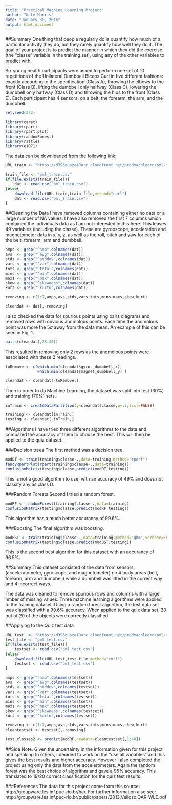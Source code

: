 ```yaml
---
title: "Practical Machine Learning Project"
author: "Kate Harris"
date: "January 30, 2016"
output: html_document
---
```

##Summary
One thing that people regularly do is quantify how much of a particular activity they do, but they rarely quantify how well they do it. The goal of your project is to predict the manner in which they did the exercise (the "classe" variable in the training set), using any of the other variables to predict with. 

Six young health participants were asked to perform one set of 10 repetitions of the Unilateral Dumbbell Biceps Curl in five different fashions: exactly according to the specification (Class A), throwing the elbows to the front (Class B), lifting the dumbbell only halfway (Class C), lowering the dumbbell only halfway (Class D) and throwing the hips to the front (Class E). Each participant has 4 sensors; on a belt, the forearm, the arm, and the dumbbell. 

```r
set.seed(322)

library(caret)
library(rpart)
library(rpart.plot)
library(randomForest)
library(rattle)
library(e1071)
```

The data can be downloaded from the following link:

```r
URL_train <- "https://d396qusza40orc.cloudfront.net/predmachlearn/pml-training.csv"

train_file <- "pml_train.csv"
if(file.exists(train_file)){
    dat <- read.csv("pml_train.csv")
}else{
    download.file(URL_train,train_file,method="curl")
    dat <- read.csv("pml_train.csv")
}

```

##Cleaning the Data
I have removed columns containing either no data or a large number of NA values. I have also removed the first 7 columns which contained the individuals data as I am not interested in this here. This leaves 49 variables (including the classe). These are gyropscope, acceleration and magnetometer data in x, y, z, as well as the roll, pitch and yaw for each of the belt, forearm, arm and dumbbell.

```r
amps <- grep("^amp",colnames(dat))
avs  <- grep("^avg",colnames(dat))
stds <- grep("^stddev",colnames(dat))
vars <- grep("^var",colnames(dat))
tots <- grep("^total",colnames(dat))
mins <- grep("^min",colnames(dat))
maxs <- grep("^max",colnames(dat))
skew <- grep("^skewness",colnames(dat))
kurt <- grep("^kurto",colnames(dat))

removing <- c(1:7,amps,avs,stds,vars,tots,mins,maxs,skew,kurt)

cleandat <- dat[,-removing]
```

I also checked the data for spurious points using pairs diagrams and removed rows with obvious anomolous points. Each time the anomolous point was more the 5$\sigma$ away from the data mean. An example of this can be seen in Fig. 1. 
```r
pairs(cleandat[,28:30])

```
This resulted in removing only 2 rows as the anomolous points were associated with these 2 readings.
```r
toRemove <- c(which.min(cleandat$gyros_dumbbell_x),
              which.min(cleandat$magnet_dumbbell_y) )

cleandat <- cleandat[-toRemove,]

```

Then in order to do Machine Learning, the dataset was split into test (30%) and training (70%) sets.

```r
inTrain <- createDataPartition(y=cleandat$classe,p=.7,list=FALSE)

training <- cleandat[inTrain,]
testing <- cleandat[-inTrain,]
```


##Algorithms
I have tried three different algorithms to the data and compared the accuracy of them to choose the best. This will then be applied to the quiz dataset.

###Decision trees
The first method was a decision tree.
```r
modDT <- train(training$classe~.,data=training,method="rpart")
fancyRpartPlot(rpart(training$classe~.,data=training))
confusionMatrix(testing$classe,predict(modDT,testing))
```
This is not a good algorithm to use, with an accuracy of 49% and does not classify any as class D. 


###Random Forests
Second I tried a random forest. 
```r
modRF <- randomForest(training$classe~.,data=training)
confusionMatrix(testing$classe,predict(modRF,testing))
```
This algorithm has a much better accurancy of 99.6%.

###Boosting
The final algorithm was boosting.
```r
modBST <- train(training$classe~.,data=training,method="gbm",verbose=FALSE)
confusionMatrix(testing$classe,predict(modBST,testing))
```
This is the second best algorithm for this dataset with an accurancy of 96.5%. 

##Summary
This dataset consisted of the data from sensors (acceleratometer, gyroscope, and magnetometer) on 4 body areas (belt, forearm, arm and dumbbell) while a dumbbell was lifted in the correct way and 4 incorrect ways.

The data was cleaned to remove spurious rows and columns with a large nmber of missing values. Three machine learning algorithms were applied to the training dataset. 
Using a random forest algorithm, the test data set was classified with a 99.6% accuracy. When applied to the quix data set, 20 out of 20 of the objects were correctly classified.


##Applying to the Quiz test data
```r
URL_test  <- "https://d396qusza40orc.cloudfront.net/predmachlearn/pml-testing.csv"
test_file <- "pml_test.csv"
if(file.exists(test_file)){
    testset <- read.csv("pml_test.csv")
}else{
    download.file(URL_test,test_file,method="curl")
    testset <- read.csv("pml_test.csv")
}

amps <- grep("^amp",colnames(testset))
avs  <- grep("^avg",colnames(testset))
stds <- grep("^stddev",colnames(testset))
vars <- grep("^var",colnames(testset))
tots <- grep("^total",colnames(testset))
mins <- grep("^min",colnames(testset))
maxs <- grep("^max",colnames(testset))
skew <- grep("^skewness",colnames(testset))
kurt <- grep("^kurto",colnames(testset))

removing <- c(1:7,amps,avs,stds,vars,tots,mins,maxs,skew,kurt)
cleantestset <- testset[,-removing]

test_classes2 <- predict(modRF,newdata=cleantestset[,1:48])

```
##Side Note.
Given the uncertainty in the information given for this project and speaking to others, I decided to work on the "use all variables" and this gives the best results and higher accuracy. However I also completed the project using only the data from the accelerometers. Again the random forest was the best choice of algorithm and gave a 95% accuracy. This translated to 19/20 correct classification for the quiz test results. 


###References
The data for this project come from this source: http://groupware.les.inf.puc-rio.br/har. 
For further information also see:
http://groupware.les.inf.puc-rio.br/public/papers/2013.Velloso.QAR-WLE.pdf